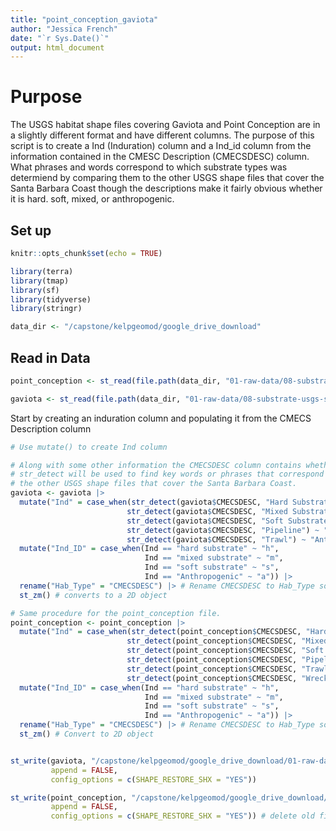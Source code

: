 ```yaml
---
title: "point_conception_gaviota"
author: "Jessica French"
date: "`r Sys.Date()`"
output: html_document
---
```

# Purpose

The USGS habitat shape files covering Gaviota and Point Conception are in a slightly different format and have different columns. The purpose of this script is to create a Ind (Induration) column and a Ind_id column from the information contained in the CMESC Description (CMECSDESC) column. What phrases and words correspond to which substrate types was determiend by comparing them to the other USGS shape files that cover the Santa Barbara Coast though the descriptions make it fairly obvious whether it is hard. soft, mixed, or anthropogenic. 

## Set up 

```r
knitr::opts_chunk$set(echo = TRUE)
```

```r
library(terra)
library(tmap)
library(sf)
library(tidyverse)
library(stringr)
```

```r
data_dir <- "/capstone/kelpgeomod/google_drive_download"
```

## Read in Data

```r
point_conception <- st_read(file.path(data_dir, "01-raw-data/08-substrate-usgs-seafloormapping-raw/02-usgs-coast/Habitat_OffshoreGaviota/Habitat_OffshoreGaviota.shp"))

gaviota <- st_read(file.path(data_dir, "01-raw-data/08-substrate-usgs-seafloormapping-raw/02-usgs-coast/Habitat_OffshorePointConception/Habitat_OffshorePointConception.shp"))
```

Start by creating an induration column and populating it from the CMECS Description column 

```r
# Use mutate() to create Ind column 

# Along with some other information the CMECSDESC column contains whether the substrate is hard, mixed, or soft. 
# str_detect will be used to find key words or phrases that correspond to substrate type and create a Ind column that matches
# the other USGS shape files that cover the Santa Barbara Coast. 
gaviota <- gaviota |> 
  mutate("Ind" = case_when(str_detect(gaviota$CMECSDESC, "Hard Substrate Induration") ~ "hard substrate",
                          str_detect(gaviota$CMECSDESC, "Mixed Substrate Induration") ~ "mixed substrate",
                          str_detect(gaviota$CMECSDESC, "Soft Substrate Induration") ~ "soft substrate",
                          str_detect(gaviota$CMECSDESC, "Pipeline") ~ "Anthropogenic",
                          str_detect(gaviota$CMECSDESC, "Trawl") ~ "Anthropogenic")) |> 
  mutate("Ind_ID" = case_when(Ind == "hard substrate" ~ "h",
                              Ind == "mixed substrate" ~ "m",
                              Ind == "soft substrate" ~ "s",
                              Ind == "Anthropogenic" ~ "a")) |> 
  rename("Hab_Type" = "CMECSDESC") |> # Rename CMECSDESC to Hab_Type so it matches the other files. 
  st_zm() # converts to a 2D object

# Same procedure for the point_conception file. 
point_conception <- point_conception |> 
  mutate("Ind" = case_when(str_detect(point_conception$CMECSDESC, "Hard Substrate Induration") ~ "hard substrate",
                          str_detect(point_conception$CMECSDESC, "Mixed Substrate Induration") ~ "mixed substrate",
                          str_detect(point_conception$CMECSDESC, "Soft Substrate Induration") ~ "soft substrate",
                          str_detect(point_conception$CMECSDESC, "Pipeline") ~ "Anthropogenic",
                          str_detect(point_conception$CMECSDESC, "Trawl") ~ "Anthropogenic",
                          str_detect(point_conception$CMECSDESC, "Wreck") ~ "Anthropogenic")) |> 
  mutate("Ind_ID" = case_when(Ind == "hard substrate" ~ "h",
                              Ind == "mixed substrate" ~ "m",
                              Ind == "soft substrate" ~ "s",
                              Ind == "Anthropogenic" ~ "a")) |> 
  rename("Hab_Type" = "CMECSDESC") |> # Rename CMECSDESC to Hab_Type so it matches the other files.
  st_zm() # Convert to 2D object



```

```r

st_write(gaviota, "/capstone/kelpgeomod/google_drive_download/01-raw-data/08-substrate-usgs-seafloormapping-raw/02-usgs-coast/USGS_Coast_shape_files/gaviota-reclass/gaviota-reclass.shp", 
         append = FALSE, 
         config_options = c(SHAPE_RESTORE_SHX = "YES"))

st_write(point_conception, "/capstone/kelpgeomod/google_drive_download/01-raw-data/08-substrate-usgs-seafloormapping-raw/02-usgs-coast/USGS_Coast_shape_files/point-C-reclass/point-C-reclass.shp", 
         append = FALSE, 
         config_options = c(SHAPE_RESTORE_SHX = "YES")) # delete old file 

```

